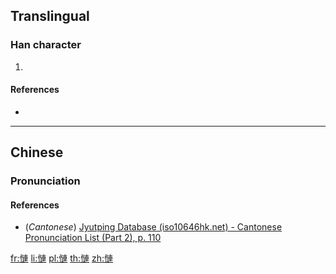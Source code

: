 {{character info/new}}
==Translingual==

===Han character===
{{Han char|rn=61|rad=心|as=11|sn=14|four=|canj=PYJJ|ids=⿰忄連}}

# {{defn|Han|sort=心11}}

====References====
* {{Han ref|kx=0399.270|dkj=11125|dj=0739.140|hdz=42345.010|uh=6169|ud=24937}}

----

==Chinese==
{{zh-forms}}

===Pronunciation===
{{zh-pron
|m=lián
|c=lin4
|mc=
|oc=
|ma=
|cat=
}}

====References====
* (''Cantonese'') [http://www.iso10646hk.net/jp/document/download.jsp Jyutping Database (iso10646hk.net) - Cantonese Pronunciation List (Part 2), p. 110]

[[fr:慩]]
[[li:慩]]
[[pl:慩]]
[[th:慩]]
[[zh:慩]]